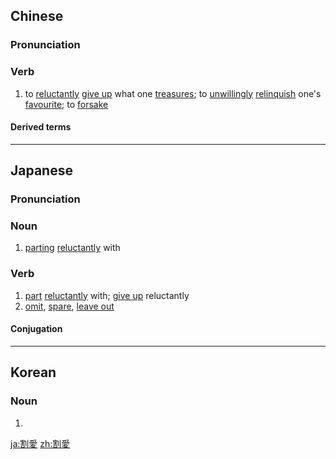 {{also|割爱}}
==Chinese==
{{zh-forms|s=割爱}}

===Pronunciation===
{{zh-pron
|m=gē'ài
|c=got3 oi3
|cat=v
}}

===Verb===
{{zh-verb}}

# to [[reluctantly]] [[give up]] what one [[treasure]]s; to [[unwillingly]] [[relinquish]] one's [[favourite]]; to [[forsake]]

====Derived terms====
{{zh-der|忍痛割愛}}

----

==Japanese==
{{ja-kanjitab|かつ|あい|yomi=o}}

===Pronunciation===
{{ja-pron|かつあい|y=o|acc=0}}

===Noun===
{{ja-noun|かつあい}}

# [[parting]] [[reluctantly]] with

===Verb===
{{ja-verb-suru|かつあい}}

#[[part]] [[reluctantly]] with; [[give up]] reluctantly
# [[omit]], [[spare]], [[leave out]]

====Conjugation====
{{ja-suru|かつあい}}

----

==Korean==
{{ko-hanjatab}}

===Noun===
{{ko-noun|hj|hangeul=할애}}

# {{hanja form of|할애|forsaking, parting with}}

[[ja:割愛]]
[[zh:割愛]]